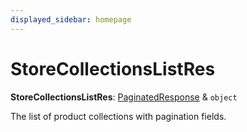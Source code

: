 ```yaml
---
displayed_sidebar: homepage
---
```



# StoreCollectionsListRes

 **StoreCollectionsListRes**: [PaginatedResponse](../interfaces/medusa.PaginatedResponse.mdx) & `object`

The list of product collections with pagination fields.
